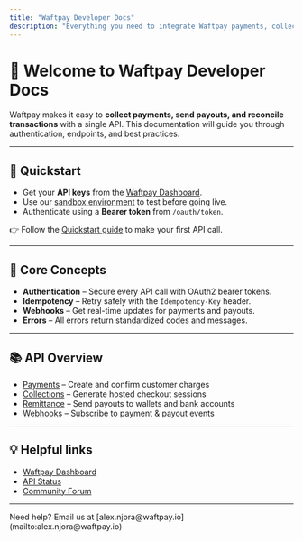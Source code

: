 ```yaml
---
title: "Waftpay Developer Docs"
description: "Everything you need to integrate Waftpay payments, collections, and remittance into your apps."
---
```


# 👋 Welcome to Waftpay Developer Docs

Waftpay makes it easy to **collect payments, send payouts, and reconcile transactions** with a single API.
This documentation will guide you through authentication, endpoints, and best practices.

---

## 🚀 Quickstart

- Get your **API keys** from the [Waftpay Dashboard](https://dashboard.waftpay.io).
- Use our [sandbox environment](https://sandbox.waftpay.io) to test before going live.
- Authenticate using a **Bearer token** from `/oauth/token`.

👉 Follow the [Quickstart guide](./quickstart) to make your first API call.

---

## 🔑 Core Concepts

- **Authentication** – Secure every API call with OAuth2 bearer tokens.
- **Idempotency** – Retry safely with the `Idempotency-Key` header.
- **Webhooks** – Get real-time updates for payments and payouts.
- **Errors** – All errors return standardized codes and messages.

---

## 📚 API Overview

- [Payments](./payments/overview) – Create and confirm customer charges
- [Collections](./collections/checkout-sessions) – Generate hosted checkout sessions
- [Remittance](./remittance/overview) – Send payouts to wallets and bank accounts
- [Webhooks](./webhooks/event-types) – Subscribe to payment & payout events

---

## 💡 Helpful links

- [Waftpay Dashboard](https://dashboard.waftpay.io)
- [API Status](https://localhost:3001/status)
- [Community Forum](https://community.waftpay.io)

---

<Info>
    Need help? Email us at [alex.njora@waftpay.io](mailto:alex.njora@waftpay.io)
</Info>